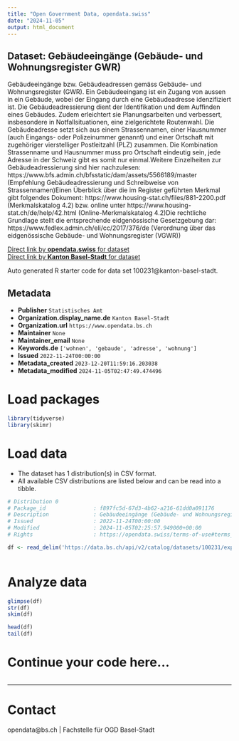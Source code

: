 ```yaml
---
title: "Open Government Data, opendata.swiss"
date: "2024-11-05"
output: html_document
---
```


## Dataset: Gebäudeeingänge (Gebäude- und Wohnungsregister GWR)

Gebäudeeingänge bzw. Gebäudeadressen gemäss Gebäude- und Wohnungsregister (GWR). Ein Gebäudeeingang ist ein Zugang von aussen in ein Gebäude, wobei der Eingang durch eine Gebäudeadresse idenzifiziert ist. Die Gebäudeadressierung dient der Identifikation und dem Auffinden eines Gebäudes. Zudem erleichtert sie Planungsarbeiten und verbessert, insbesondere in Notfallsituationen, eine zielgerichtete Routenwahl. Die Gebäudeadresse setzt sich aus einem Strassennamen, einer Hausnummer (auch Eingangs- oder Polizeinummer genannt) und einer Ortschaft mit zugehöriger vierstelliger Postleitzahl (PLZ) zusammen. Die Kombination Strassenname und Hausnummer muss pro Ortschaft eindeutig sein, jede Adresse in der Schweiz gibt es somit nur einmal.Weitere Einzelheiten zur Gebäudeadressierung sind hier nachzulesen: https://www.bfs.admin.ch/bfsstatic/dam/assets/5566189/master (Empfehlung Gebäudeadressierung und Schreibweise von Strassennamen)Einen Überblick über die im Register geführten Merkmal gibt folgendes Dokument: https://www.housing-stat.ch/files/881-2200.pdf (Merkmalskatalog 4.2) bzw. online unter https://www.housing-stat.ch/de/help/42.html (Online-Merkmalskatalog 4.2)Die rechtliche Grundlage stellt die entsprechende eidgenössische Gesetzgebung dar: https://www.fedlex.admin.ch/eli/cc/2017/376/de (Verordnung über das eidgenössische Gebäude- und Wohnungsregister (VGWR))

[Direct link by **opendata.swiss** for dataset](https://opendata.swiss/de/dataset/gebaudeeingange-gebaude-und-wohnungsregister-gwr)<br>
[Direct link by **Kanton Basel-Stadt** for dataset](https://data.bs.ch/explore/dataset/100231/)

Auto generated R starter code for data set 100231@kanton-basel-stadt.

## Metadata

- **Publisher** `Statistisches Amt`
- **Organization.display_name.de** `Kanton Basel-Stadt`
- **Organization.url** `https://www.opendata.bs.ch`
- **Maintainer** `None`
- **Maintainer_email** `None`
- **Keywords.de** `['wohnen', 'gebaude', 'adresse', 'wohnung']`
- **Issued** `2022-11-24T00:00:00`
- **Metadata_created** `2023-12-20T11:59:16.203038`
- **Metadata_modified** `2024-11-05T02:47:49.474496`


# Load packages

```r

library(tidyverse)
library(skimr)

```

# Load data

-   The dataset has 1 distribution(s) in CSV format.
-   All available CSV distributions are listed below and can be read into a tibble.

```r

# Distribution 0
# Package_id               : f897fc5d-67d3-4b62-a216-61dd0a091176
# Description              : Gebäudeeingänge (Gebäude- und Wohnungsregister GWR) (csv)
# Issued                   : 2022-11-24T00:00:00
# Modified                 : 2024-11-05T02:25:57.949000+00:00
# Rights                   : https://opendata.swiss/terms-of-use#terms_by

df <- read_delim('https://data.bs.ch/api/v2/catalog/datasets/100231/exports/csv?use_labels=true')



```

# Analyze data

```r

glimpse(df)
str(df)
skim(df)

head(df)
tail(df)

```

# Continue your code here...

```r

```

------------------------------------------------------------------------

# Contact

opendata@bs.ch | Fachstelle für OGD Basel-Stadt
